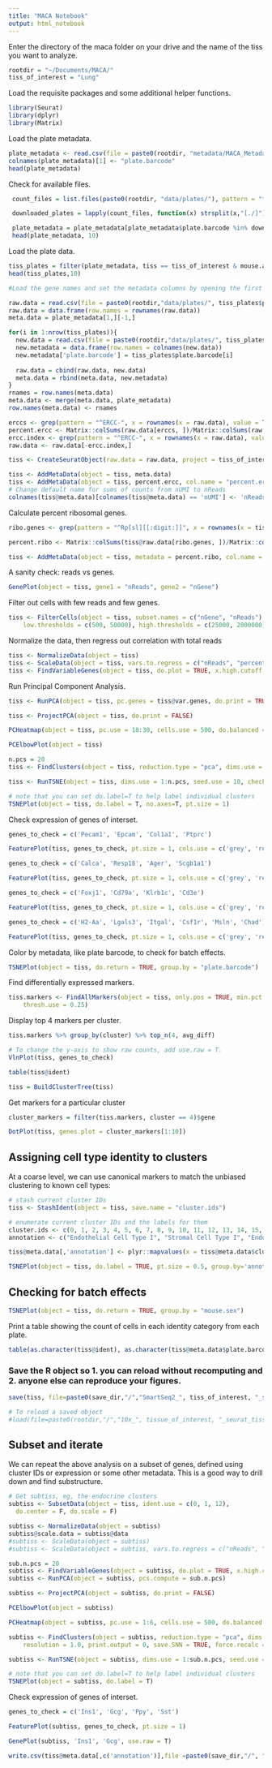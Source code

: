 ```yaml
---
title: "MACA Notebook"
output: html_notebook
---
```


Enter the directory of the maca folder on your drive and the name of the tiss you want to analyze.

```r
rootdir = "~/Documents/MACA/"
tiss_of_interest = "Lung"
```

Load the requisite packages and some additional helper functions.

```r
library(Seurat)
library(dplyr)
library(Matrix)
```

Load the plate metadata.

```r
plate_metadata <- read.csv(file = paste0(rootdir, "metadata/MACA_Metadata.csv"), sep=",", header = TRUE)
colnames(plate_metadata)[1] <- "plate.barcode"
head(plate_metadata)
```

Check for available files.
```r
 count_files = list.files(paste0(rootdir, "data/plates/"), pattern = "*counts.tab",recursive = FALSE)

 downloaded_plates = lapply(count_files, function(x) strsplit(x,"[./]")[[1]][1])

 plate_metadata = plate_metadata[plate_metadata$plate.barcode %in% downloaded_plates,]
 head(plate_metadata, 10)
```

Load the plate data.

```r


tiss_plates = filter(plate_metadata, tiss == tiss_of_interest & mouse.age == 3)[,c('plate.barcode','tiss','subtiss','mouse.sex')]
head(tiss_plates,10)

#Load the gene names and set the metadata columns by opening the first file

raw.data = read.csv(file = paste0(rootdir,"data/plates/", tiss_plates$plate.barcode[1], '.counts.tab') ,sep='\t')
raw.data = data.frame(row.names = rownames(raw.data))
meta.data = plate_metadata[1,][-1,]

for(i in 1:nrow(tiss_plates)){
  new.data = read.csv(file = paste0(rootdir,"data/plates/", tiss_plates$plate.barcode[i], '.counts.tab') ,sep='\t')
  new.metadata = data.frame(row.names = colnames(new.data))
  new.metadata['plate.barcode'] = tiss_plates$plate.barcode[i]
  
  raw.data = cbind(raw.data, new.data)
  meta.data = rbind(meta.data, new.metadata)
}
rnames = row.names(meta.data)
meta.data <- merge(meta.data, plate_metadata)
row.names(meta.data) <- rnames
```


```r

erccs <- grep(pattern = "^ERCC-", x = rownames(x = raw.data), value = TRUE)
percent.ercc <- Matrix::colSums(raw.data[erccs, ])/Matrix::colSums(raw.data)
ercc.index <- grep(pattern = "^ERCC-", x = rownames(x = raw.data), value = FALSE)
raw.data <- raw.data[-ercc.index,]

tiss <- CreateSeuratObject(raw.data = raw.data, project = tiss_of_interest, min.cells = 5, min.genes = 5)

tiss <- AddMetaData(object = tiss, meta.data)
tiss <- AddMetaData(object = tiss, percent.ercc, col.name = "percent.ercc")
# Change default name for sums of counts from nUMI to nReads
colnames(tiss@meta.data)[colnames(tiss@meta.data) == 'nUMI'] <- 'nReads'
```


Calculate percent ribosomal genes.

```r
ribo.genes <- grep(pattern = "^Rp[sl][[:digit:]]", x = rownames(x = tiss@data), value = TRUE)

percent.ribo <- Matrix::colSums(tiss@raw.data[ribo.genes, ])/Matrix::colSums(tiss@raw.data)

tiss <- AddMetaData(object = tiss, metadata = percent.ribo, col.name = "percent.ribo")
```

A sanity check: reads vs genes.

```r
GenePlot(object = tiss, gene1 = "nReads", gene2 = "nGene")
```

Filter out cells with few reads and few genes.

```r
tiss <- FilterCells(object = tiss, subset.names = c("nGene", "nReads"), 
    low.thresholds = c(500, 50000), high.thresholds = c(25000, 2000000))
```


Normalize the data, then regress out correlation with total reads
```r
tiss <- NormalizeData(object = tiss)
tiss <- ScaleData(object = tiss, vars.to.regress = c("nReads", "percent.ribo","Rn45s"))
tiss <- FindVariableGenes(object = tiss, do.plot = TRUE, x.high.cutoff = Inf, y.cutoff = 0.4, x.low.cutoff = 0.75)
```


Run Principal Component Analysis.
```r
tiss <- RunPCA(object = tiss, pc.genes = tiss@var.genes, do.print = TRUE, pcs.print = 1:5, genes.print = 5, pcs.compute = 30)
```

```r
tiss <- ProjectPCA(object = tiss, do.print = FALSE)
```


```r
PCHeatmap(object = tiss, pc.use = 18:30, cells.use = 500, do.balanced = TRUE, label.columns = FALSE, num.genes = 8)
```

```r
PCElbowPlot(object = tiss)
```


```r
n.pcs = 20
tiss <- FindClusters(object = tiss, reduction.type = "pca", dims.use = 1:n.pcs, resolution = 3, print.output = 0, save.SNN = TRUE, force.recalc = TRUE)
```


```r
tiss <- RunTSNE(object = tiss, dims.use = 1:n.pcs, seed.use = 10, check_duplicates = F)
```

```r
# note that you can set do.label=T to help label individual clusters
TSNEPlot(object = tiss, do.label = T, no.axes=T, pt.size = 1)
```

Check expression of genes of interset.
```r
genes_to_check = c('Pecam1', 'Epcam', 'Col1a1', 'Ptprc')

FeaturePlot(tiss, genes_to_check, pt.size = 1, cols.use = c('grey', 'red'))
```

```r
genes_to_check = c('Calca', 'Resp18', 'Ager', 'Scgb1a1')

FeaturePlot(tiss, genes_to_check, pt.size = 1, cols.use = c('grey', 'red'))
```

```r
genes_to_check = c('Foxj1', 'Cd79a', 'Klrb1c', 'Cd3e')

FeaturePlot(tiss, genes_to_check, pt.size = 1, cols.use = c('grey', 'red'))
```

```r
genes_to_check = c('H2-Aa', 'Lgals3', 'Itgal', 'Csf1r', 'Msln', 'Chad')

FeaturePlot(tiss, genes_to_check, pt.size = 1, cols.use = c('grey', 'red'))
```


Color by metadata, like plate barcode, to check for batch effects.
```r
TSNEPlot(object = tiss, do.return = TRUE, group.by = "plate.barcode")
```

Find differentially expressed markers.
```r
tiss.markers <- FindAllMarkers(object = tiss, only.pos = TRUE, min.pct = 0.25, 
    thresh.use = 0.25)
```

Display top 4 markers per cluster.
```r
tiss.markers %>% group_by(cluster) %>% top_n(4, avg_diff)
```


```r
# To change the y-axis to show raw counts, add use.raw = T.
VlnPlot(tiss, genes_to_check)
```


```r
table(tiss@ident)
```


```r
tiss = BuildClusterTree(tiss)
```

Get markers for a particular cluster
```r
cluster_markers = filter(tiss.markers, cluster == 4)$gene

DotPlot(tiss, genes.plot = cluster_markers[1:10])
```


## Assigning cell type identity to clusters

At a coarse level, we can use canonical markers to match the unbiased clustering to known cell types:

```r
# stash current cluster IDs
tiss <- StashIdent(object = tiss, save.name = "cluster.ids")

# enumerate current cluster IDs and the labels for them
cluster.ids <- c(0, 1, 2, 3, 4, 5, 6, 7, 8, 9, 10, 11, 12, 13, 14, 15, 16, 17, 18, 19, 20)
annotation <- c("Endothelial Cell Type I", "Stromal Cell Type I", "Endothelial Cell Type I", "Stromal Cell Type II &\n Mesothelial Cells", "Endothelial Cell Type I", "Aveolar Epithelial Cell Type II", "Natural Killer & T Cells", "Endothelial Cell Type II", "Immune Cell Type I", "Endothelial Cell Type III", 'Immune Cell Type II', 'Endothelial Cell Type IV', 'Immune Cell Type III', 'B Cells', 'Stromal Cell Type III', 'Endothelial Cell Type II', 'Stromal Cell Type IV', 'Endothelial Cell Type IV', 'Ciliated, Club, Neuroendocine,\n and Alveolar Epithelial Type I Cells', 'Immune Cell Type IV', 'Stromal Cell Type V')

tiss@meta.data[,'annotation'] <- plyr::mapvalues(x = tiss@meta.data$cluster.ids, from = cluster.ids, to = annotation)

TSNEPlot(object = tiss, do.label = TRUE, pt.size = 0.5, group.by='annotation', no.legend = TRUE, no.axes = TRUE)
```


## Checking for batch effects


```r
TSNEPlot(object = tiss, do.return = TRUE, group.by = "mouse.sex")
```

Print a table showing the count of cells in each identity category from each plate.

```r
table(as.character(tiss@ident), as.character(tiss@meta.data$plate.barcode))
```

### Save the R object so 1. you can reload without recomputing and 2. anyone else can reproduce your figures.

```r
save(tiss, file=paste0(save_dir,"/","SmartSeq2_", tiss_of_interest, "_seurat_tiss.Robj"))
```

```r
# To reload a saved object
#load(file=paste0(rootdir,"/","10x_", tissue_of_interest, "_seurat_tiss.Robj"))
```

## Subset and iterate

We can repeat the above analysis on a subset of genes, defined using cluster IDs or expression or some other metadata. This is a good way to drill down and find substructure.

```r
# Get subtiss, eg, the endocrine clusters
subtiss <- SubsetData(object = tiss, ident.use = c(0, 1, 12),
  do.center = F, do.scale = F)

subtiss <- NormalizeData(object = subtiss)
subtiss@scale.data = subtiss@data
#subtiss <- ScaleData(object = subtiss)
#subtiss <- ScaleData(object = subtiss, vars.to.regress = c("nReads", "percent.ribo","Rn45s"))
```



```r
sub.n.pcs = 20
subtiss <- FindVariableGenes(object = subtiss, do.plot = TRUE, x.high.cutoff = Inf, y.cutoff = 0.5)
subtiss <- RunPCA(object = subtiss, pcs.compute = sub.n.pcs)

subtiss <- ProjectPCA(object = subtiss, do.print = FALSE)
```


```r
PCElbowPlot(object = subtiss)
```

```r
PCHeatmap(object = subtiss, pc.use = 1:6, cells.use = 500, do.balanced = TRUE, label.columns = FALSE, num.genes = 12)
```


```r
subtiss <- FindClusters(object = subtiss, reduction.type = "pca", dims.use = 1:sub.n.pcs, 
    resolution = 1.0, print.output = 0, save.SNN = TRUE, force.recalc = T)
```


```r
subtiss <- RunTSNE(object = subtiss, dims.use = 1:sub.n.pcs, seed.use = 10, check_duplicates = F)
```

```r
# note that you can set do.label=T to help label individual clusters
TSNEPlot(object = subtiss, do.label = T)
```

Check expression of genes of interset.
```r
genes_to_check = c('Ins1', 'Gcg', 'Ppy', 'Sst')

FeaturePlot(subtiss, genes_to_check, pt.size = 1)
```


```r
GenePlot(subtiss, 'Ins1', 'Gcg', use.raw = T)
```

```r
write.csv(tiss@meta.data[,c('annotation')],file =paste0(save_dir,"/", "SmartSeq2_", tiss_of_interest,"_annotation.csv"))
```
